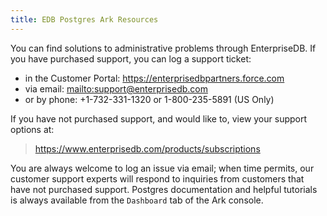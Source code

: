 ```yaml
---
title: EDB Postgres Ark Resources
---
```


You can find solutions to administrative problems through EnterpriseDB.
If you have purchased support, you can log a support ticket:

  - in the Customer Portal: <https://enterprisedbpartners.force.com>
  - via email:
    [mailto:support@enterprisedb.com](mailto:support@enterprisedb.com)
  - or by phone: +1-732-331-1320 or 1-800-235-5891 (US Only)

If you have not purchased support, and would like to, view your support
options at:

> <https://www.enterprisedb.com/products/subscriptions>

You are always welcome to log an issue via email; when time permits, our
customer support experts will respond to inquiries from customers that
have not purchased support. Postgres documentation and helpful tutorials
is always available from the `Dashboard` tab of the Ark console.
